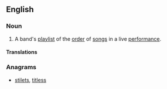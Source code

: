 ==English==
{{wikipedia}}
===Noun===
{{en-noun|head=[[set]] [[list]]}}

# {{context|music|lang=en}} A band's [[playlist]] of the [[order]] of [[song]]s in a live [[performance]].

====Translations====
{{trans-see|setlist}}

===Anagrams===
* [[stilets#English|stilets]], [[titless#English|titless]]